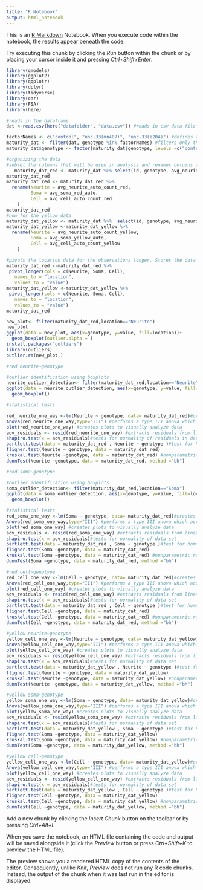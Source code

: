 ```yaml
---
title: "R Notebook"
output: html_notebook
---
```


This is an [R Markdown](http://rmarkdown.rstudio.com) Notebook. When you execute code within the notebook, the results appear beneath the code. 

Try executing this chunk by clicking the *Run* button within the chunk or by placing your cursor inside it and pressing *Ctrl+Shift+Enter*. 

```r
library(gmodels)
library(ggplot2)
library(qqplotr)
library(dplyr)
library(tidyverse)
library(car)
library(FSA)
library(here)

#reads in the dataframe
dat <-read.csv(here("datafolder", "data.csv")) #reads in csv data file

factorNames <- c("control", "unc-33(mn407)", "unc-33(e204)") #defines the genotypes to be analyzed 
maturity_dat <- filter(dat, genotype %in% factorNames) #filters only the factors (genotypes) to be analyzed
maturity_dat$genotype <- factor(maturity_dat$genotype, levels =c("control", "unc-33(mn407)", "unc-33(e204)" ))

```

```r
#organizing the data
#subset the columns that will be used in analysis and renames columns to more readable names
   maturity_dat_red <- maturity_dat %>% select(id, genotype, avg_neurite_auto_count_red, avg_soma_red_auto, avg_cell_auto_count_red)
maturity_dat_red
maturity_dat_red <- maturity_dat_red %>% 
  rename(Neurite = avg_neurite_auto_count_red,
         Soma = avg_soma_red_auto,
         Cell = avg_cell_auto_count_red
    )
maturity_dat_red
#now for the yellow data
maturity_dat_yellow <- maturity_dat %>%  select(id, genotype, avg_neurite_auto_count_yellow, avg_soma_yellow_auto, avg_cell_auto_count_yellow)
maturity_dat_yellow <-maturity_dat_yellow %>% 
  rename(Neurite = avg_neurite_auto_count_yellow,
         Soma = avg_soma_yellow_auto,
         Cell = avg_cell_auto_count_yellow
    )

#pivots the location data for the observations longer. Stores the data values under values column and the old column names under a new column named location.
maturity_dat_red <-maturity_dat_red %>%
 pivot_longer(cols = c(Neurite, Soma, Cell),
   names_to = "location",
   values_to = "value")
maturity_dat_yellow <-maturity_dat_yellow %>%
 pivot_longer(cols = c(Neurite, Soma, Cell),
   names_to = "location",
   values_to = "value")
maturity_dat_red
```

```r
new_plot<- filter(maturity_dat_red,location=="Neurite")
new_plot
ggplot(data = new_plot, aes(x=genotype, y=value, fill=location))+
  geom_boxplot(outlier.alpha = )
install.packages("outliers")
library(outliers)
outlier.rm(new_plot,)
```

```r
#red neurite~genotype

#outlier identification using boxplots
neurite_outlier_detection<- filter(maturity_dat_red,location=="Neurite")
ggplot(data = neurite_outlier_detection, aes(x=genotype, y=value, fill=location))+
  geom_boxplot()

#statistical tests

red_neurite_one_way <-lm(Neurite ~ genotype, data= maturity_dat_red)#creates a linear model of data to be analyzed
Anova(red_neurite_one_way,type="III") #performs a type III anova which accounts for unequal sample sizes
plot(red_neurite_one_way) #creates plots to visually analyze data
aov_residuals <- resid(red_neurite_one_way) #extracts residuals from linear model
shapiro.test(x = aov_residuals)#tests for normality of residuals in data set. if significant, 
bartlett.test(data = maturity_dat_red , Neurite ~ genotype )#test for homogeneity of variance (if p is significant variance is unequal equal amoung groups), but assumes normality. significant shapiro test -> use fligner 
fligner.test(Neurite ~ genotype, data = maturity_dat_red)
kruskal.test(Neurite ~genotype, data = maturity_dat_red) #nonparametric rank sum test
dunnTest(Neurite ~genotype, data = maturity_dat_red, method ="bh")
```


```r
#red soma~genotype

#outlier identification using boxplots
soma_outlier_detection<- filter(maturity_dat_red,location=="Soma")
ggplot(data = soma_outlier_detection, aes(x=genotype, y=value, fill=location))+
  geom_boxplot()

#statistical tests
red_soma_one_way <-lm(Soma ~ genotype, data= maturity_dat_red)#creates a linear model of data to be analyzed 
Anova(red_soma_one_way,type="III") #performs a type III anova which accounts for unequal sample sizes
plot(red_soma_one_way) #creates plots to visually analyze data
aov_residuals <- resid(red_soma_one_way) #extracts residuals from linear model
shapiro.test(x = aov_residuals)#tests for normality of data set
bartlett.test(data = maturity_dat_red , Soma ~ genotype )#test for homogeneity of variance
fligner.test(Soma ~genotype, data = maturity_dat_red)
kruskal.test(Soma ~genotype, data = maturity_dat_red) #nonparametric rank sum test
dunnTest(Soma ~genotype, data = maturity_dat_red, method ="bh")
```


```r
#red cell~genotype
red_cell_one_way <-lm(Cell ~ genotype, data= maturity_dat_red)#creates a linear model of data to be analyzed 
Anova(red_cell_one_way,type="III") #performs a type III anova which accounts for unequal sample sizes
plot(red_cell_one_way) #creates plots to visually analyze data
aov_residuals <- resid(red_cell_one_way) #extracts residuals from linear model
shapiro.test(x = aov_residuals)#tests for normality of data set
bartlett.test(data = maturity_dat_red , Cell ~ genotype )#test for homogeneity of variance (which is needed for kruskal wallis)
fligner.test(Cell ~genotype, data = maturity_dat_red)
kruskal.test(Cell ~genotype, data = maturity_dat_red) #nonparametric rank sum test
dunnTest(Cell ~genotype, data = maturity_dat_red, method ="bh")
```


```r
#yellow neurite~genotype
yellow_cell_one_way <-lm(Neurite ~ genotype, data= maturity_dat_yellow)#creates a linear model of data to be analyzed 
Anova(yellow_cell_one_way,type="III") #performs a type III anova which accounts for unequal sample sizes
plot(yellow_cell_one_way) #creates plots to visually analyze data
aov_residuals <- resid(yellow_cell_one_way) #extracts residuals from linear model
shapiro.test(x = aov_residuals)#tests for normality of data set
bartlett.test(data = maturity_dat_yellow , Neurite ~ genotype )#test for homogeneity of variance (which is needed for kruskal wallis)
fligner.test(Neurite ~ genotype, data = maturity_dat_yellow)
kruskal.test(Neurite ~genotype, data = maturity_dat_yellow) #nonparametric rank sum test
dunnTest(Neurite ~genotype, data = maturity_dat_yellow, method ="bh")
```


```r
#yellow soma~genotype
yellow_soma_one_way <-lm(Soma ~ genotype, data= maturity_dat_yellow)#creates a linear model of data to be analyzed 
Anova(yellow_soma_one_way,type="III") #performs a type III anova which accounts for unequal sample sizes
plot(yellow_soma_one_way) #creates plots to visually analyze data
aov_residuals <- resid(yellow_soma_one_way) #extracts residuals from linear model
shapiro.test(x = aov_residuals)#tests for normality of data set
bartlett.test(data = maturity_dat_yellow , Soma ~ genotype )#test for homogeneity of variance (which is needed for kruskal wallis)
fligner.test(Soma ~genotype, data = maturity_dat_yellow)
kruskal.test(Soma ~genotype, data = maturity_dat_yellow) #nonparametric rank sum test
dunnTest(Soma ~genotype, data = maturity_dat_yellow, method ="bh")
```


```r
#yellow cell~genotype
yellow_cell_one_way <-lm(Cell ~ genotype, data= maturity_dat_yellow)#creates a linear model of data to be analyzed 
Anova(yellow_cell_one_way,type="III") #performs a type III anova which accounts for unequal sample sizes
plot(yellow_cell_one_way) #creates plots to visually analyze data
aov_residuals <- resid(yellow_cell_one_way) #extracts residuals from linear model
shapiro.test(x = aov_residuals)#tests for normality of data set
bartlett.test(data = maturity_dat_yellow , Cell ~ genotype )#test for homogeneity of variance (which is needed for kruskal wallis)
fligner.test(Cell ~genotype, data = maturity_dat_yellow)
kruskal.test(Cell ~genotype, data = maturity_dat_yellow) #nonparametric rank sum test
dunnTest(Cell ~genotype, data = maturity_dat_yellow, method ="bh")
```
  

Add a new chunk by clicking the *Insert Chunk* button on the toolbar or by pressing *Ctrl+Alt+I*.

When you save the notebook, an HTML file containing the code and output will be saved alongside it (click the *Preview* button or press *Ctrl+Shift+K* to preview the HTML file).

The preview shows you a rendered HTML copy of the contents of the editor. Consequently, unlike *Knit*, *Preview* does not run any R code chunks. Instead, the output of the chunk when it was last run in the editor is displayed.
